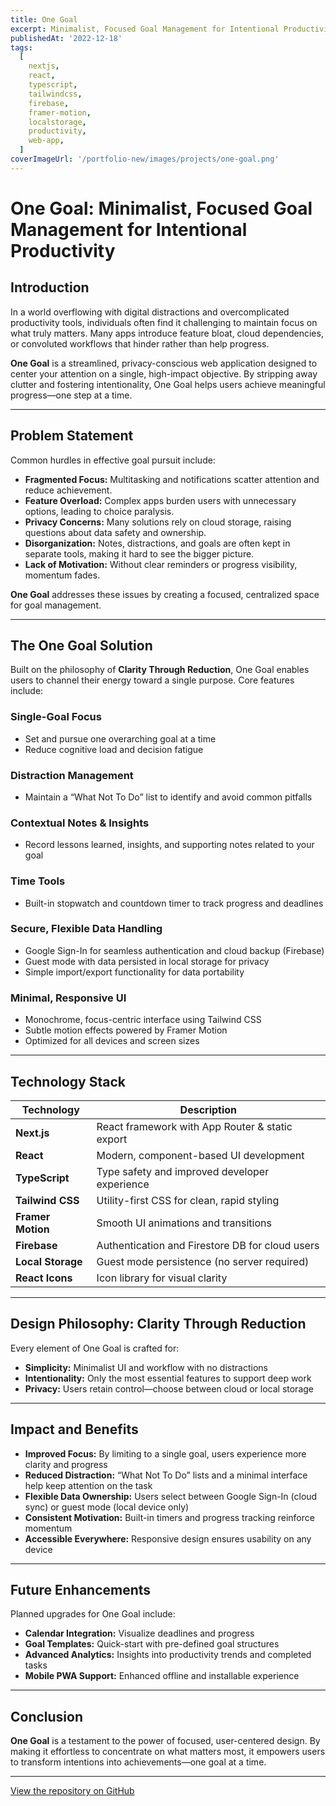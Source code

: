 ```yaml
---
title: One Goal
excerpt: Minimalist, Focused Goal Management for Intentional Productivity
publishedAt: '2022-12-18'
tags:
  [
    nextjs,
    react,
    typescript,
    tailwindcss,
    firebase,
    framer-motion,
    localstorage,
    productivity,
    web-app,
  ]
coverImageUrl: '/portfolio-new/images/projects/one-goal.png'
---
```


# One Goal: Minimalist, Focused Goal Management for Intentional Productivity

## Introduction

In a world overflowing with digital distractions and overcomplicated productivity tools, individuals often find it challenging to maintain focus on what truly matters. Many apps introduce feature bloat, cloud dependencies, or convoluted workflows that hinder rather than help progress.

**One Goal** is a streamlined, privacy-conscious web application designed to center your attention on a single, high-impact objective. By stripping away clutter and fostering intentionality, One Goal helps users achieve meaningful progress—one step at a time.

---

## Problem Statement

Common hurdles in effective goal pursuit include:

- **Fragmented Focus:** Multitasking and notifications scatter attention and reduce achievement.
- **Feature Overload:** Complex apps burden users with unnecessary options, leading to choice paralysis.
- **Privacy Concerns:** Many solutions rely on cloud storage, raising questions about data safety and ownership.
- **Disorganization:** Notes, distractions, and goals are often kept in separate tools, making it hard to see the bigger picture.
- **Lack of Motivation:** Without clear reminders or progress visibility, momentum fades.

**One Goal** addresses these issues by creating a focused, centralized space for goal management.

---

## The One Goal Solution

Built on the philosophy of **Clarity Through Reduction**, One Goal enables users to channel their energy toward a single purpose. Core features include:

### Single-Goal Focus

- Set and pursue one overarching goal at a time
- Reduce cognitive load and decision fatigue

### Distraction Management

- Maintain a “What Not To Do” list to identify and avoid common pitfalls

### Contextual Notes & Insights

- Record lessons learned, insights, and supporting notes related to your goal

### Time Tools

- Built-in stopwatch and countdown timer to track progress and deadlines

### Secure, Flexible Data Handling

- Google Sign-In for seamless authentication and cloud backup (Firebase)
- Guest mode with data persisted in local storage for privacy
- Simple import/export functionality for data portability

### Minimal, Responsive UI

- Monochrome, focus-centric interface using Tailwind CSS
- Subtle motion effects powered by Framer Motion
- Optimized for all devices and screen sizes

---

## Technology Stack

| Technology        | Description                                     |
| ----------------- | ----------------------------------------------- |
| **Next.js**       | React framework with App Router & static export |
| **React**         | Modern, component-based UI development          |
| **TypeScript**    | Type safety and improved developer experience   |
| **Tailwind CSS**  | Utility-first CSS for clean, rapid styling      |
| **Framer Motion** | Smooth UI animations and transitions            |
| **Firebase**      | Authentication and Firestore DB for cloud users |
| **Local Storage** | Guest mode persistence (no server required)     |
| **React Icons**   | Icon library for visual clarity                 |

---

## Design Philosophy: Clarity Through Reduction

Every element of One Goal is crafted for:

- **Simplicity:** Minimalist UI and workflow with no distractions
- **Intentionality:** Only the most essential features to support deep work
- **Privacy:** Users retain control—choose between cloud or local storage

---

## Impact and Benefits

- **Improved Focus:** By limiting to a single goal, users experience more clarity and progress
- **Reduced Distraction:** “What Not To Do” lists and a minimal interface help keep attention on the task
- **Flexible Data Ownership:** Users select between Google Sign-In (cloud sync) or guest mode (local device only)
- **Consistent Motivation:** Built-in timers and progress tracking reinforce momentum
- **Accessible Everywhere:** Responsive design ensures usability on any device

---

## Future Enhancements

Planned upgrades for One Goal include:

- **Calendar Integration:** Visualize deadlines and progress
- **Goal Templates:** Quick-start with pre-defined goal structures
- **Advanced Analytics:** Insights into productivity trends and completed tasks
- **Mobile PWA Support:** Enhanced offline and installable experience

---

## Conclusion

**One Goal** is a testament to the power of focused, user-centered design. By making it effortless to concentrate on what matters most, it empowers users to transform intentions into achievements—one goal at a time.

---

[View the repository on GitHub](https://github.com/aadilmughal786/one-goal)
